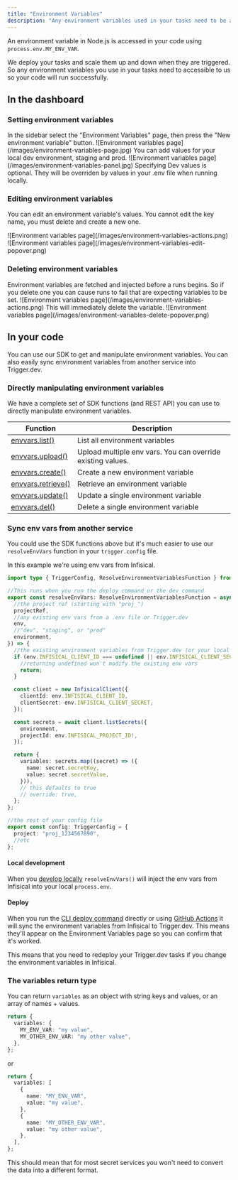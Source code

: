 ```yaml
---
title: "Environment Variables"
description: "Any environment variables used in your tasks need to be added so the deployed code will run successfully."
---
```


An environment variable in Node.js is accessed in your code using `process.env.MY_ENV_VAR`.

We deploy your tasks and scale them up and down when they are triggered. So any environment variables you use in your tasks need to accessible to us so your code will run successfully.

## In the dashboard

### Setting environment variables

<Steps>

<Step title="Go to the Environment Variables page">
  In the sidebar select the "Environment Variables" page, then press the "New environment variable"
  button. ![Environment variables page](/images/environment-variables-page.jpg)
</Step>

<Step title="Add your environment variables">
  You can add values for your local dev environment, staging and prod. ![Environment variables
  page](/images/environment-variables-panel.jpg)
</Step>

</Steps>

<Note>
  Specifying Dev values is optional. They will be overriden by values in your .env file when running
  locally.
</Note>

### Editing environment variables

You can edit an environment variable's values. You cannot edit the key name, you must delete and create a new one.

<Steps>

<Step title="Press the action button on a variable">
  ![Environment variables page](/images/environment-variables-actions.png)
</Step>

<Step title="Press edit">
  ![Environment variables page](/images/environment-variables-edit-popover.png)
</Step>

</Steps>

### Deleting environment variables

<Warn>
  Environment variables are fetched and injected before a runs begins. So if you delete one you can
  cause runs to fail that are expecting variables to be set.
</Warn>

<Steps>

<Step title="Press the action button on a variable">
  ![Environment variables page](/images/environment-variables-actions.png)
</Step>

<Step title="Press delete">
  This will immediately delete the variable. ![Environment variables
  page](/images/environment-variables-delete-popover.png)
</Step>

</Steps>

## In your code

You can use our SDK to get and manipulate environment variables. You can also easily sync environment variables from another service into Trigger.dev.

### Directly manipulating environment variables

We have a complete set of SDK functions (and REST API) you can use to directly manipulate environment variables.

| Function                                              | Description                                                 |
| ----------------------------------------------------- | ----------------------------------------------------------- |
| [envvars.list()](/v3/management/envvars/list)         | List all environment variables                              |
| [envvars.upload()](/v3/management/envvars/import)     | Upload multiple env vars. You can override existing values. |
| [envvars.create()](/v3/management/envvars/create)     | Create a new environment variable                           |
| [envvars.retrieve()](/v3/management/envvars/retrieve) | Retrieve an environment variable                            |
| [envvars.update()](/v3/management/envvars/update)     | Update a single environment variable                        |
| [envvars.del()](/v3/management/envvars/delete)        | Delete a single environment variable                        |

### Sync env vars from another service

You could use the SDK functions above but it's much easier to use our `resolveEnvVars` function in your `trigger.config` file.

In this example we're using env vars from Infisical.

```ts /trigger.config.ts
import type { TriggerConfig, ResolveEnvironmentVariablesFunction } from "@trigger.dev/sdk/v3";

//This runs when you run the deploy command or the dev command
export const resolveEnvVars: ResolveEnvironmentVariablesFunction = async ({
  //the project ref (starting with "proj_")
  projectRef,
  //any existing env vars from a .env file or Trigger.dev
  env,
  //"dev", "staging", or "prod"
  environment,
}) => {
  //the existing environment variables from Trigger.dev (or your local .env file)
  if (env.INFISICAL_CLIENT_ID === undefined || env.INFISICAL_CLIENT_SECRET === undefined) {
    //returning undefined won't modify the existing env vars
    return;
  }

  const client = new InfisicalClient({
    clientId: env.INFISICAL_CLIENT_ID,
    clientSecret: env.INFISICAL_CLIENT_SECRET,
  });

  const secrets = await client.listSecrets({
    environment,
    projectId: env.INFISICAL_PROJECT_ID!,
  });

  return {
    variables: secrets.map((secret) => ({
      name: secret.secretKey,
      value: secret.secretValue,
    })),
    // this defaults to true
    // override: true,
  };
};

//the rest of your config file
export const config: TriggerConfig = {
  project: "proj_1234567890",
  //etc
};
```

#### Local development

When you [develop locally](/v3/cli-dev) `resolveEnvVars()` will inject the env vars from Infisical into your local `process.env`.

#### Deploy

When you run the [CLI deploy command](/v3/cli-deploy) directly or using [GitHub Actions](/v3/github-actions) it will sync the environment variables from Infisical to Trigger.dev. This means they'll appear on the Environment Variables page so you can confirm that it's worked.

This means that you need to redeploy your Trigger.dev tasks if you change the environment variables in Infisical.

### The variables return type

You can return `variables` as an object with string keys and values, or an array of names + values.

```ts
return {
  variables: {
    MY_ENV_VAR: "my value",
    MY_OTHER_ENV_VAR: "my other value",
  },
};
```

or

```ts
return {
  variables: [
    {
      name: "MY_ENV_VAR",
      value: "my value",
    },
    {
      name: "MY_OTHER_ENV_VAR",
      value: "my other value",
    },
  ],
};
```

This should mean that for most secret services you won't need to convert the data into a different format.
